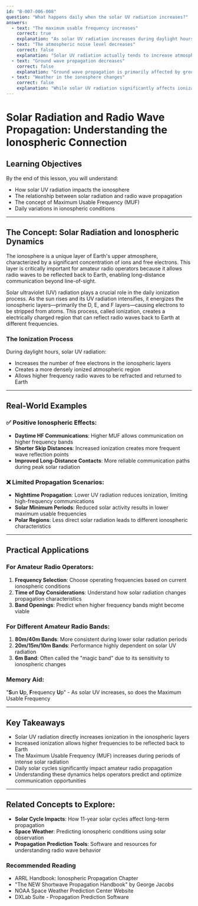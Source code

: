 ```yaml
---
id: "B-007-006-008"
question: "What happens daily when the solar UV radiation increases?"
answers:
  - text: "The maximum usable frequency increases"
    correct: true
    explanation: "As solar UV radiation increases during daylight hours, it energizes the D, E, and F layers of the ionosphere, causing increased ionization. This increased ionization allows higher frequencies to be refracted back to Earth, effectively raising the Maximum Usable Frequency (MUF) for radio communications. The more intense the solar radiation, the higher the ionization level and the higher the potential maximum frequency for radio wave propagation."
  - text: "The atmospheric noise level decreases"
    correct: false
    explanation: "Solar UV radiation actually tends to increase atmospheric noise levels, not decrease them. The increased ionization caused by UV radiation can create additional electrical activity in the ionosphere, which can contribute to atmospheric noise and static. Atmospheric noise is typically higher during periods of increased solar activity."
  - text: "Ground wave propagation decreases"
    correct: false
    explanation: "Ground wave propagation is primarily affected by ground conductivity and frequency, not by solar UV radiation. Ground wave propagation remains relatively consistent throughout the day and is not directly impacted by changes in solar UV radiation levels. The characteristics of ground wave propagation are more dependent on the frequency used and the physical characteristics of the terrain."
  - text: "Weather in the ionosphere changes"
    correct: false
    explanation: "While solar UV radiation significantly affects ionization in the ionosphere, it doesn't directly change 'weather' in the traditional sense. The ionosphere is a charged region of the upper atmosphere, and solar radiation affects its electrical properties, but this isn't comparable to weather changes in the lower atmosphere. The correct focus is on how UV radiation increases ionization and thus the Maximum Usable Frequency."
---
```


# Solar Radiation and Radio Wave Propagation: Understanding the Ionospheric Connection

## Learning Objectives
By the end of this lesson, you will understand:
- How solar UV radiation impacts the ionosphere
- The relationship between solar radiation and radio wave propagation
- The concept of Maximum Usable Frequency (MUF)
- Daily variations in ionospheric conditions

---

## The Concept: Solar Radiation and Ionospheric Dynamics

The ionosphere is a unique layer of Earth's upper atmosphere, characterized by a significant concentration of ions and free electrons. This layer is critically important for amateur radio operators because it allows radio waves to be reflected back to Earth, enabling long-distance communication beyond line-of-sight.

Solar ultraviolet (UV) radiation plays a crucial role in the daily ionization process. As the sun rises and its UV radiation intensifies, it energizes the ionospheric layers—primarily the D, E, and F layers—causing electrons to be stripped from atoms. This process, called ionization, creates a electrically charged region that can reflect radio waves back to Earth at different frequencies.

### The Ionization Process

During daylight hours, solar UV radiation:
- Increases the number of free electrons in the ionospheric layers
- Creates a more densely ionized atmospheric region
- Allows higher frequency radio waves to be refracted and returned to Earth

---

## Real-World Examples

### ✅ Positive Ionospheric Effects:
- **Daytime HF Communications**: Higher MUF allows communication on higher frequency bands
- **Shorter Skip Distances**: Increased ionization creates more frequent wave reflection points
- **Improved Long-Distance Contacts**: More reliable communication paths during peak solar radiation

### ❌ Limited Propagation Scenarios:
- **Nighttime Propagation**: Lower UV radiation reduces ionization, limiting high-frequency communications
- **Solar Minimum Periods**: Reduced solar activity results in lower maximum usable frequencies
- **Polar Regions**: Less direct solar radiation leads to different ionospheric characteristics

---

## Practical Applications

### For Amateur Radio Operators:
1. **Frequency Selection**: Choose operating frequencies based on current ionospheric conditions
2. **Time of Day Considerations**: Understand how solar radiation changes propagation characteristics
3. **Band Openings**: Predict when higher frequency bands might become viable

### For Different Amateur Radio Bands:
1. **80m/40m Bands**: More consistent during lower solar radiation periods
2. **20m/15m/10m Bands**: Performance highly dependent on solar UV radiation
3. **6m Band**: Often called the "magic band" due to its sensitivity to ionospheric changes

### Memory Aid:
"**S**un **U**p, **F**requency **U**p" - As solar UV increases, so does the Maximum Usable Frequency

---

## Key Takeaways

- Solar UV radiation directly increases ionization in the ionospheric layers
- Increased ionization allows higher frequencies to be reflected back to Earth
- The Maximum Usable Frequency (MUF) increases during periods of intense solar radiation
- Daily solar cycles significantly impact amateur radio propagation
- Understanding these dynamics helps operators predict and optimize communication opportunities

---

## Related Concepts to Explore:
- **Solar Cycle Impacts**: How 11-year solar cycles affect long-term propagation
- **Space Weather**: Predicting ionospheric conditions using solar observation
- **Propagation Prediction Tools**: Software and resources for understanding radio wave behavior

### Recommended Reading
- ARRL Handbook: Ionospheric Propagation Chapter
- "The NEW Shortwave Propagation Handbook" by George Jacobs
- NOAA Space Weather Prediction Center Website
- DXLab Suite - Propagation Prediction Software